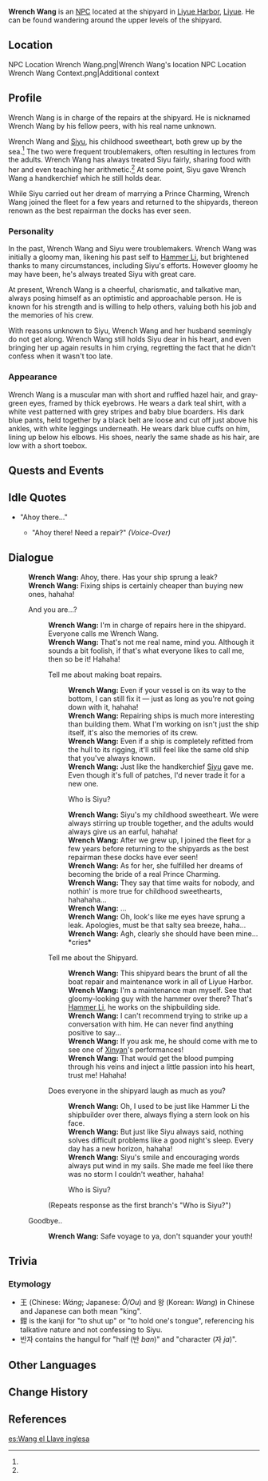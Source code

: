 {{Character Infobox
|image            = NPC Wrench Wang.png
|type             = NPC
|region           = Liyue
|title            = Dockyard Laborer
|title2           = The Wrench<ref name="Siyu">{{Ref/NPC|Siyu}}</ref>
}}
'''Wrench Wang''' is an [[NPC]] located at the shipyard in [[Liyue Harbor]], [[Liyue]]. He can be found wandering around the upper levels of the shipyard.

==Location==
<gallery hideaddbutton="true" captionalign="center">
NPC Location Wrench Wang.png|Wrench Wang's location
NPC Location Wrench Wang Context.png|Additional context
</gallery>

==Profile==
<!-- detailed story/lore information goes here -->
Wrench Wang is in charge of the repairs at the shipyard. He is nicknamed Wrench Wang by his fellow peers, with his real name unknown.

Wrench Wang and [[Siyu]], his childhood sweetheart, both grew up by the sea.<ref name="Siyu"/> The two were frequent troublemakers, often resulting in lectures from the adults. Wrench Wang has always treated Siyu fairly, sharing food with her and even teaching her arithmetic.<ref name="Siyu"/> At some point, Siyu gave Wrench Wang a handkerchief which he still holds dear.

While Siyu carried out her dream of marrying a Prince Charming, Wrench Wang joined the fleet for a few years and returned to the shipyards, thereon renown as the best repairman the docks has ever seen.

===Personality===
In the past, Wrench Wang and Siyu were troublemakers. Wrench Wang was initially a gloomy man, likening his past self to [[Hammer Li]], but brightened thanks to many circumstances, including Siyu's efforts. However gloomy he may have been, he's always treated Siyu with great care.

At present, Wrench Wang is a cheerful, charismatic, and talkative man, always posing himself as an optimistic and approachable person. He is known for his strength and is willing to help others, valuing both his job and the memories of his crew.

With reasons unknown to Siyu, Wrench Wang and her husband seemingly do not get along. Wrench Wang still holds Siyu dear in his heart, and even bringing her up again results in him crying, regretting the fact that he didn't confess when it wasn't too late.

===Appearance===
Wrench Wang is a muscular man with short and ruffled hazel hair, and gray-green eyes, framed by thick eyebrows. He wears a dark teal shirt, with a white vest patterned with grey stripes and baby blue boarders. His dark blue pants, held together by a black belt are loose and cut off just above his ankles, with white leggings underneath. He wears dark blue cuffs on him, lining up below his elbows. His shoes, nearly the same shade as his hair, are low with a short toebox.

==Quests and Events==
{{Quest Appearances}}

==Idle Quotes==
*"Ahoy there..."
**{{A|VO Wrench Wang 01.ogg}} "Ahoy there! Need a repair?" ''(Voice-Over)''

==Dialogue==
{{dialogue start}}
:'''Wrench Wang:''' Ahoy, there. Has your ship sprung a leak?
:'''Wrench Wang:''' Fixing ships is certainly cheaper than buying new ones, hahaha!
:{{DIcon}} And you are...?
::'''Wrench Wang:''' I'm in charge of repairs here in the shipyard. Everyone calls me Wrench Wang.
::'''Wrench Wang:''' That's not me real name, mind you. Although it sounds a bit foolish, if that's what everyone likes to call me, then so be it! Hahaha!
::{{DIcon}} Tell me about making boat repairs.
:::'''Wrench Wang:''' Even if your vessel is on its way to the bottom, I can still fix it &mdash; just as long as you're not going down with it, hahaha!
:::'''Wrench Wang:''' Repairing ships is much more interesting than building them. What I'm working on isn't just the ship itself, it's also the memories of its crew.
:::'''Wrench Wang:''' Even if a ship is completely refitted from the hull to its rigging, it'll still feel like the same old ship that you've always known.
:::'''Wrench Wang:''' Just like the handkerchief [[Siyu]] gave me. Even though it's full of patches, I'd never trade it for a new one.
:::{{DIcon}} Who is Siyu?
:::'''Wrench Wang:''' Siyu's my childhood sweetheart. We were always stirring up trouble together, and the adults would always give us an earful, hahaha!
:::'''Wrench Wang:''' After we grew up, I joined the fleet for a few years before returning to the shipyards as the best repairman these docks have ever seen!
:::'''Wrench Wang:''' As for her, she fulfilled her dreams of becoming the bride of a real Prince Charming.
:::'''Wrench Wang:''' They say that time waits for nobody, and nothin' is more true for childhood sweethearts, hahahaha...
:::'''Wrench Wang:''' ...
:::'''Wrench Wang:''' Oh, look's like me eyes have sprung a leak. Apologies, must be that salty sea breeze, haha...
:::'''Wrench Wang:''' Agh, clearly she should have been mine... *cries*
::{{DIcon}} Tell me about the Shipyard.
:::'''Wrench Wang:''' This shipyard bears the brunt of all the boat repair and maintenance work in all of Liyue Harbor.
:::'''Wrench Wang:''' I'm a maintenance man myself. See that gloomy-looking guy with the hammer over there? That's [[Hammer Li]], he works on the shipbuilding side.
:::'''Wrench Wang:''' I can't recommend trying to strike up a conversation with him. He can never find anything positive to say...
:::'''Wrench Wang:''' If you ask me, he should come with me to see one of [[Xinyan]]'s performances!
:::'''Wrench Wang:''' That would get the blood pumping through his veins and inject a little passion into his heart, trust me! Hahaha!
::{{DIcon}} Does everyone in the shipyard laugh as much as you?
:::'''Wrench Wang:''' Oh, I used to be just like Hammer Li the shipbuilder over there, always flying a stern look on his face.
:::'''Wrench Wang:''' But just like Siyu always said, nothing solves difficult problems like a good night's sleep. Every day has a new horizon, hahaha!
:::'''Wrench Wang:''' Siyu's smile and encouraging words always put wind in my sails. She made me feel like there was no storm I couldn't weather, hahaha!
:::{{DIcon}} Who is Siyu?
::;(Repeats response as the first branch's "Who is Siyu?")
:{{DIcon}} Goodbye..
::'''Wrench Wang:''' Safe voyage to ya, don't squander your youth!
{{dialogue end}}

==Trivia==
===Etymology===
*王 (Chinese: ''Wáng''; Japanese: ''Ō/Ou'')  and 왕 (Korean: ''Wang'') in Chinese and Japanese can both mean "king".
*鉗 is the kanji for "to shut up" or "to hold one's tongue", referencing his talkative nature and not confessing to Siyu.
*반자 contains the hangul for "half (반 ''ban'')" and "character (자 ''ja'')".

==Other Languages==
{{Other Languages
|default_hidden = 1
|en      = Wrench Wang
|zhs     = 王扳子
|zhs_rm  = Wáng bānzi
|zht     = 王扳子
|zht_rm  = Wáng bānzi
|ja      = 王鉗
|ja_rm   = Ouken{{Assumed}}
|ko      = 왕반자
|ko_rm   = Wang Banja
|es      = Wang el Llave inglesa
|fr      = Wang le costaud
|ru      = Здоровяк Ван
|th      = Wrench Wang
|vi      = Wang Banzi
|de      = Wang Banzi der Schraubenschlüssel
|id      = Wang Banzi "The Wrench"
|pt      = Wang, a Chave Inglesa
}}

==Change History==
{{Change History|1.0}}

==References==
{{Reflist}}

[[es:Wang el Llave inglesa]]